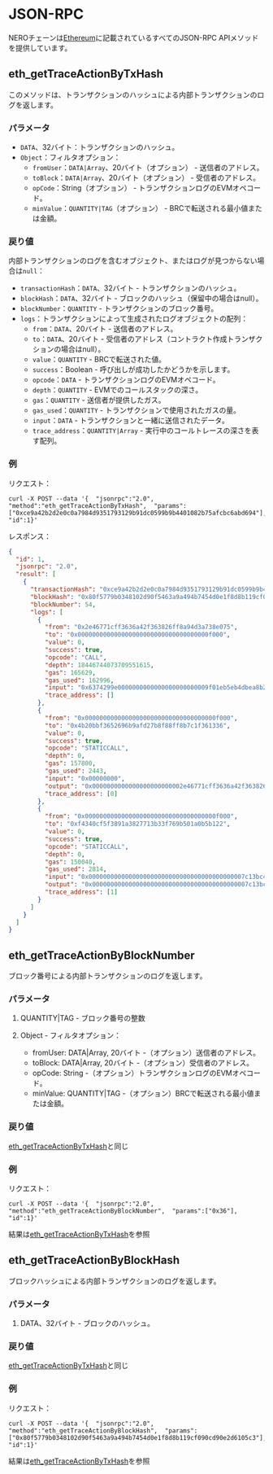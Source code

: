# JSON-RPC

NEROチェーンは[Ethereum](https://ethereum.org/developers/docs/apis/json-rpc#json-rpc-methods)に記載されているすべてのJSON-RPC APIメソッドを提供しています。

## eth_getTraceActionByTxHash

このメソッドは、トランザクションのハッシュによる内部トランザクションのログを返します。

### パラメータ

- `DATA`、32バイト：トランザクションのハッシュ。
- `Object`：フィルタオプション：
  - `fromUser`：`DATA|Array`、20バイト（オプション） - 送信者のアドレス。
  - `toBlock`：`DATA|Array`、20バイト（オプション） - 受信者のアドレス。
  - `opCode`：String（オプション） - トランザクションログのEVMオペコード。
  - `minValue`：`QUANTITY|TAG`（オプション） - BRCで転送される最小値または金額。

### 戻り値

内部トランザクションのログを含むオブジェクト、またはログが見つからない場合は`null`：

- `transactionHash`：`DATA`、32バイト - トランザクションのハッシュ。
- `blockHash`：`DATA`、32バイト - ブロックのハッシュ（保留中の場合はnull）。
- `blockNumber`：`QUANTITY` - トランザクションのブロック番号。
- `logs`：トランザクションによって生成されたログオブジェクトの配列：
  - `from`：`DATA`、20バイト - 送信者のアドレス。
  - `to`：`DATA`、20バイト - 受信者のアドレス（コントラクト作成トランザクションの場合はnull）。
  - `value`：`QUANTITY` - BRCで転送された値。
  - `success`：Boolean - 呼び出しが成功したかどうかを示します。
  - `opcode`：`DATA` - トランザクションログのEVMオペコード。
  - `depth`：`QUANTITY` - EVMでのコールスタックの深さ。
  - `gas`：`QUANTITY` - 送信者が提供したガス。
  - `gas_used`：`QUANTITY` - トランザクションで使用されたガスの量。
  - `input`：`DATA` - トランザクションと一緒に送信されたデータ。
  - `trace_address`：`QUANTITY|Array` - 実行中のコールトレースの深さを表す配列。

### 例

リクエスト：

```shell
curl -X POST --data '{  "jsonrpc":"2.0",  "method":"eth_getTraceActionByTxHash",  "params":["0xce9a42b2d2e0c0a7984d9351793129b91dc0599b9b4401082b75afcbc6abd694"], "id":1}'
```

レスポンス：

```json
{
  "id": 1,
  "jsonrpc": "2.0",
  "result": [
    {
      "transactionHash": "0xce9a42b2d2e0c0a7984d9351793129b91dc0599b9b4401082b75afcbc6abd694",
      "blockHash": "0x80f5779b0348102d90f5463a9a494b7454d0e1f8d8b119cf090cd90e2d6105c3",
      "blockNumber": 54,
      "logs": [
        {
          "from": "0x2e46771cff3636a42f363826ff8a94d3a738e075",
          "to": "0x000000000000000000000000000000000000f000",
          "value": 0,
          "success": true,
          "opcode": "CALL",
          "depth": 18446744073709551615,
          "gas": 165629,
          "gas_used": 162996,
          "input": "0x6374299e0000000000000000000000009f01eb5eb4dbea8b2cecc679050819990ab68a1a000000000000000000000000000000000000000000295be96e64066972000000",
          "trace_address": []
        },
        {
          "from": "0x000000000000000000000000000000000000f000",
          "to": "0x4b20bbf3652696b9afd27b8f88ff8b7c1f361336",
          "value": 0,
          "success": true,
          "opcode": "STATICCALL",
          "depth": 0,
          "gas": 157800,
          "gas_used": 2443,
          "input": "0x00000000",
          "output": "0x0000000000000000000000002e46771cff3636a42f363826ff8a94d3a738e075",
          "trace_address": [0]
        },
        {
          "from": "0x000000000000000000000000000000000000f000",
          "to": "0xf4340cf5f3891a3827713b33f769b501a0b5b122",
          "value": 0,
          "success": true,
          "opcode": "STATICCALL",
          "depth": 0,
          "gas": 150040,
          "gas_used": 2814,
          "input": "0x0000000000000000000000000000000000000000007c13bc4b2c133c560000000000000000000000000000000000000000000000007c13bc4b2c133c5600000000000000",
          "output": "0x0000000000000000000000000000000000000000007c13bc4b2c133c56000000",
          "trace_address": [1]
        }
      ]
    }
  ]
}
```

## eth_getTraceActionByBlockNumber

ブロック番号による内部トランザクションのログを返します。

### パラメータ

1. QUANTITY|TAG - ブロック番号の整数

2. Object - フィルタオプション：
   - fromUser: DATA|Array, 20バイト -（オプション）送信者のアドレス。
   - toBlock: DATA|Array, 20バイト -（オプション）受信者のアドレス。
   - opCode: String -（オプション）トランザクションログのEVMオペコード。
   - minValue: QUANTITY|TAG -（オプション）BRCで転送される最小値または金額。

### 戻り値

[eth_getTraceActionByTxHash](#returns)と同じ

### 例

リクエスト：

```shell
curl -X POST --data '{  "jsonrpc":"2.0",  "method":"eth_getTraceActionByBlockNumber",  "params":["0x36"],  "id":1}'
```

結果は[eth_getTraceActionByTxHash](#example)を参照

## eth_getTraceActionByBlockHash

ブロックハッシュによる内部トランザクションのログを返します。

### パラメータ

1. DATA、32バイト - ブロックのハッシュ。

### 戻り値

[eth_getTraceActionByTxHash](#returns)と同じ

### 例

リクエスト：

```shell
curl -X POST --data '{  "jsonrpc":"2.0",  "method":"eth_getTraceActionByBlockHash",  "params":["0x80f5779b0348102d90f5463a9a494b7454d0e1f8d8b119cf090cd90e2d6105c3"],  "id":1}'
```

結果は[eth_getTraceActionByTxHash](#example)を参照 